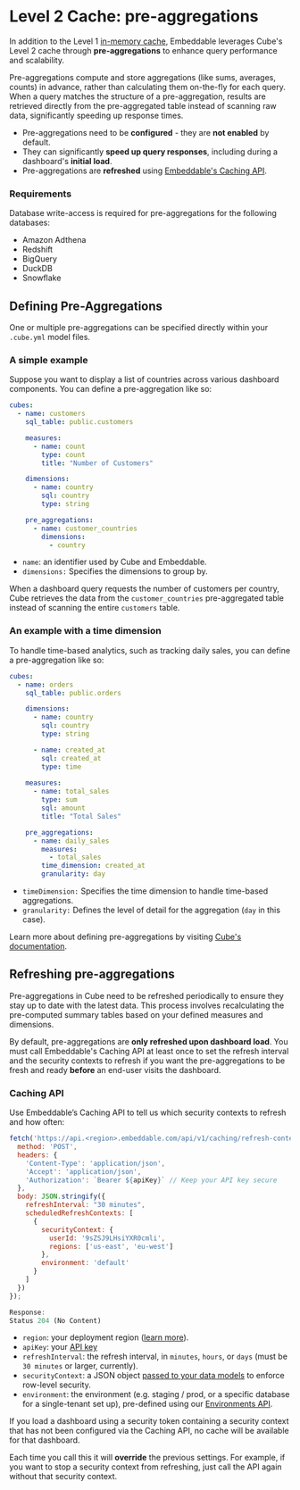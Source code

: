 
# Level 2 Cache: pre-aggregations

In addition to the Level 1 [in-memory cache](/data-modeling/caching/in-memory), Embeddable leverages Cube's Level 2 cache through **pre-aggregations** to enhance query performance and scalability.

Pre-aggregations compute and store aggregations (like sums, averages, counts) in advance, rather than calculating them on-the-fly for each query. When a query matches the structure of a pre-aggregation, results are retrieved directly from the pre-aggregated table instead of scanning raw data, significantly speeding up response times.

- Pre-aggregations need to be **configured** - they are **not enabled** by default.
- They can significantly **speed up query responses**, including during a dashboard's **initial load**.
- Pre-aggregations are **refreshed** using [Embeddable's Caching API](/data-modeling/caching/pre-aggregations#refreshing-pre-aggregations).

### Requirements

Database write-access is required for pre-aggregations for the following databases:
- Amazon Adthena
- Redshift
- BigQuery
- DuckDB
- Snowflake

## Defining Pre-Aggregations

One or multiple pre-aggregations can be specified directly within your `.cube.yml` model files.

### A simple example

Suppose you want to display a list of countries across various dashboard components. You can define a pre-aggregation like so:

```yaml
cubes:
  - name: customers
    sql_table: public.customers

    measures:
      - name: count
        type: count
        title: "Number of Customers"

    dimensions:
      - name: country
        sql: country
        type: string

    pre_aggregations:
      - name: customer_countries
        dimensions:
          - country
```
- `name`: an identifier used by Cube and Embeddable.
- `dimensions:` Specifies the dimensions to group by.

When a dashboard query requests the number of customers per country, Cube retrieves the data from the `customer_countries` pre-aggregated table instead of scanning the entire `customers` table.

### An example with a time dimension

To handle time-based analytics, such as tracking daily sales, you can define a pre-aggregation like so:

```yaml
cubes:
  - name: orders
    sql_table: public.orders

    dimensions:
      - name: country
        sql: country
        type: string

      - name: created_at
        sql: created_at
        type: time
    
    measures:
      - name: total_sales
        type: sum
        sql: amount
        title: "Total Sales"

    pre_aggregations:
      - name: daily_sales
        measures:
          - total_sales
        time_dimension: created_at 
        granularity: day
```

- `timeDimension:` Specifies the time dimension to handle time-based aggregations.
- `granularity:` Defines the level of detail for the aggregation (`day` in this case).

Learn more about defining pre-aggregations by visiting [Cube's documentation](https://cube.dev/docs/product/caching/getting-started-pre-aggregations).

## Refreshing pre-aggregations

Pre-aggregations in Cube need to be refreshed periodically to ensure they stay up to date with the latest data. This process involves recalculating the pre-computed summary tables based on your defined measures and dimensions. 

By default, pre-aggregations are **only refreshed upon dashboard load**. You must call Embeddable's Caching API at least once to set the refresh interval and the security contexts to refresh if you want the pre-aggregations to be fresh and ready **before** an end-user visits the dashboard. 

### Caching API

Use Embeddable’s Caching API to tell us which security contexts to refresh and how often:
   
   ```javascript
   fetch('https://api.<region>.embeddable.com/api/v1/caching/refresh-contexts', {
     method: 'POST',
     headers: {
       'Content-Type': 'application/json',
       'Accept': 'application/json',
       'Authorization': `Bearer ${apiKey}` // Keep your API key secure
     },
     body: JSON.stringify({
       refreshInterval: "30 minutes",
       scheduledRefreshContexts: [
         {
           securityContext: {
             userId: '9sZSJ9LHsiYXR0cmli',
             regions: ['us-east', 'eu-west']
           },
           environment: 'default'
         }
       ]
     })
   });

   Response:
   Status 204 (No Content)
   ```
   - `region`: your deployment region ([learn more](/deployment/deployment-regions)). 
   - `apiKey`: your [API key](/getting-started/set-up-your-workspace#retrieve-your-api-key)
   - `refreshInterval`: the refresh interval, in `minutes`, `hours`, or `days` (must be `30 minutes` or larger, currently).
   - `securityContext`: a JSON object [passed to your data models](/data-modeling/row-level-security#security-tokens-and-security-context) to enforce row-level security. 
   - `environment`: the environment (e.g. staging / prod, or a specific database for a single-tenant set up), pre-defined using our [Environments API](/data/environments).

If you load a dashboard using a security token containing a security context that has not been configured via the Caching API, no cache will be available for that dashboard.

Each time you call this it will **override** the previous settings. For example, if you want to stop a security context from refreshing, just call the API again without that security context.